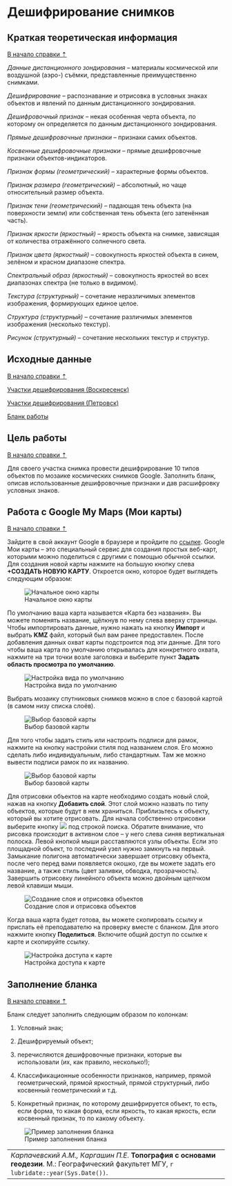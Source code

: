 # Дешифрирование снимков {#interpretation}

## Краткая теоретическая информация {#interpretation-theory}
[В начало справки ⇡](#interpretation)

_Данные дистанционного зондирования_ – материалы космической или воздушной (аэро-) съёмки, представленные преимущественно снимками.

_Дешифрирование_ – распознавание и отрисовка в условных знаках объектов и явлений по данным дистанционного зондирования.

_Дешифровочный признак_ – некая особенная черта объекта, по которому он определяется по данным дистанционного зондирования.

_Прямые дешифровочные признаки_ – признаки самих объектов.

_Косвенные дешифровочные признаки_ – прямые дешифровочные признаки объектов-индикаторов.

_Признак формы (геометрический)_ – характерные формы объектов.

_Признак размера (геометрический)_ – абсолютный, но чаще относительный размер объекта.

_Признак тени (геометрический)_ – падающая тень объекта (на поверхности земли) или собственная тень объекта (его затенённая часть).

_Признак яркости (яркостный)_ – яркость объекта на снимке, зависящая от количества отражённого солнечного света.

_Признак цвета (яркостный)_ – совокупность яркостей объекта в синем, зелёном и красном диапазоне спектра.

_Спектральный образ (яркостный)_ – совокупность яркостей во всех диапазонах спектра (не только в видимом).

_Текстура (структурный)_ – сочетание неразличимых элементов изображения, формирующих единое целое.

_Структура (структурный)_ – сочетание различимых элементов изображения (несколько текстур).

_Рисунок (структурный)_ – сочетание нескольких текстур и структур.

## Исходные данные {#interpretation-data}
[В начало справки ⇡](#interpretation)

[Участки дешифрирования (Воскресенск)](https://yadi.sk/d/eOVRxRZiEh_PWQ){target="_blank"}

[Участки дешифрирования (Петровск)](https://disk.yandex.ru/d/_00irQJ8Kw3bWQ){target="_blank"}

[Бланк работы](https://yadi.sk/i/x5atjx5eSHcTGw){target="_blank"}

## Цель работы {#interpretation-task}
[В начало справки ⇡](#interpretation)

Для своего участка снимка провести дешифрирование 10 типов объектов по мозаике космических снимков Google. Заполнить бланк, описав использованные дешифровочные признаки и дав расшифровку условных знаков.

## Работа с Google My Maps (Мои карты) {#interpretation-google}
[В начало справки ⇡](#interpretation)

Зайдите в свой аккаунт Google в браузере и пройдите по [ссылке](https://www.google.com/maps/d/u/0/?hl=ru){target="_blank"}. Google Мои карты – это специальный сервис для создания простых веб-карт, которыми можно поделиться с другими с помощью обычной ссылки. Для создания новой карты нажмите на большую кнопку слева **+СОЗДАТЬ НОВУЮ КАРТУ**. Откроется окно, которое будет выглядеть следующим образом:

![Начальное окно карты](images/Interpretation/Initial_view.png)

По умолчанию ваша карта называется «Карта без названия». Вы можете поменять название, щёлкнув по нему слева вверху страницы. Чтобы импортировать данные, нужно нажать на кнопку **Импорт** и выбрать **KMZ** файл, который был вам ранее предоставлен. После добавления данных охват карты подстроится под эти данные. Для того чтобы ваша карта по умолчанию открывалась для конкретного охвата, нажмите на три точки возле заголовка и выберите пункт **Задать область просмотра по умолчанию**.

![Настройка вида по умолчанию](images/Interpretation/Default_view.png)

Выбрать мозаику спутниковых снимков можно в слое с базовой картой (в самом низу списка слоёв).

![Выбор базовой карты](images/Interpretation/Basemap.png)

Для того чтобы задать стиль или настроить подписи для рамок, нажмите на кнопку настройки стиля под названием слоя. Его можно сделать либо индивидуальным, либо стандартным. Там же можно вывести подписи рамок по их названию.

![Выбор базовой карты](images/Interpretation/Layer_style.gif)

Для отрисовки объектов на карте необходимо создать новый слой, нажав на кнопку **Добавить слой**. Этот слой можно назвать по типу объектов, которые будут в нем храниться. Приблизьтесь к объекту, который вы хотите отрисовать. Для начала собственно отрисовки выберите кнопку ![](images/Interpretation/Draw.png) под строкой поиска. Обратите внимание, что рисовка происходит в активном слое – у него слева синяя вертикальная полоска. Левой кнопкой мыши расставляются узлы объекты. Если это площадной объект, то последний узел нужно замкнуть на первый. Замыкание полигона автоматически завершает отрисовку объекта, после чего перед вами появляется окошко, где вы можете задать его название, а также стиль (цвет заливки, обводка, прозрачность). Завершить отрисовку линейного объекта можно двойным щелчком левой клавиши мыши.

![Создание слоя и отрисовка объектов](images/Interpretation/Draw_polygon.gif)

Когда ваша карта будет готова, вы можете скопировать ссылку и прислать её преподавателю на проверку вместе с бланком. Для этого нажмите кнопку **Поделиться**. Включите общий доступ по ссылке к карте и скопируйте ссылку.

![Настройка доступа к карте](images/Interpretation/Share.png)

## Заполнение бланка {#interpretation-blank}
[В начало справки ⇡](#interpretation)

Бланк следует заполнить следующим образом по колонкам:

1) Условный знак;

2) Дешифрируемый объект;

3) перечисляются дешифровочные признаки, которые вы использовали (их, как правило, несколько!);

4) Классификационные особенности признаков, например, прямой геометрический, прямой яркостный, прямой структурный, либо косвенный геометрический и т.д.

5) Конкретный признак, по которому дешифрируется объект, то есть, если форма, то какая форма, если яркость, то какая яркость, если косвенный признак, то по какому объекту.

![Пример заполнения бланка](images/Interpretation/Blank_Example.png)

----
_Карпачевский А.М., Каргашин П.Е._ **Топография с основами геодезии**. М.: Географический факультет МГУ, `r lubridate::year(Sys.Date())`.
----